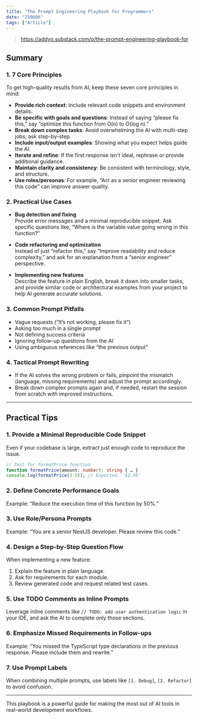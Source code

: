 ```yaml
---
title: "The Prompt Engineering Playbook for Programmers"
date: "250606"
tags: ["Article"]
---
```


> https://addyo.substack.com/p/the-prompt-engineering-playbook-for

## Summary

### 1. 7 Core Principles

To get high-quality results from AI, keep these seven core principles in mind:

- **Provide rich context**: Include relevant code snippets and environment details.
- **Be specific with goals and questions**: Instead of saying “please fix this,” say “optimize this function from O(n) to O(log n).”
- **Break down complex tasks**: Avoid overwhelming the AI with multi-step jobs; ask step-by-step.
- **Include input/output examples**: Showing what you expect helps guide the AI.
- **Iterate and refine**: If the first response isn't ideal, rephrase or provide additional guidance.
- **Maintain clarity and consistency**: Be consistent with terminology, style, and structure.
- **Use roles/personas**: For example, “Act as a senior engineer reviewing this code” can improve answer quality.

### 2. Practical Use Cases

- **Bug detection and fixing**  
  Provide error messages and a minimal reproducible snippet. Ask specific questions like, “Where is the variable value going wrong in this function?”

- **Code refactoring and optimization**  
  Instead of just “refactor this,” say “Improve readability and reduce complexity,” and ask for an explanation from a “senior engineer” perspective.

- **Implementing new features**  
  Describe the feature in plain English, break it down into smaller tasks, and provide similar code or architectural examples from your project to help AI generate accurate solutions.

### 3. Common Prompt Pitfalls

- Vague requests (“It’s not working, please fix it”)
- Asking too much in a single prompt
- Not defining success criteria
- Ignoring follow-up questions from the AI
- Using ambiguous references like “the previous output”

### 4. Tactical Prompt Rewriting

- If the AI solves the wrong problem or fails, pinpoint the mismatch (language, missing requirements) and adjust the prompt accordingly.
- Break down complex prompts again and, if needed, restart the session from scratch with improved instructions.

---

## Practical Tips

### 1. Provide a Minimal Reproducible Code Snippet

Even if your codebase is large, extract just enough code to reproduce the issue.

```typescript
// Test for formatPrice function
function formatPrice(amount: number): string { … }
console.log(formatPrice(2.5)); // Expected: '$2.50'
```

### 2. Define Concrete Performance Goals

Example: “Reduce the execution time of this function by 50%.”

### 3. Use Role/Persona Prompts

Example: “You are a senior NestJS developer. Please review this code.”

### 4. Design a Step-by-Step Question Flow

When implementing a new feature:

1. Explain the feature in plain language.
2. Ask for requirements for each module.
3. Review generated code and request related test cases.

### 5. Use TODO Comments as Inline Prompts

Leverage inline comments like `// TODO: add user authentication logic` in your IDE, and ask the AI to complete only those sections.

### 6. Emphasize Missed Requirements in Follow-ups

Example: “You missed the TypeScript type declarations in the previous response. Please include them and rewrite.”

### 7. Use Prompt Labels

When combining multiple prompts, use labels like `[1. Debug]`, `[2. Refactor]` to avoid confusion.

---

This playbook is a powerful guide for making the most out of AI tools in real-world development workflows.
